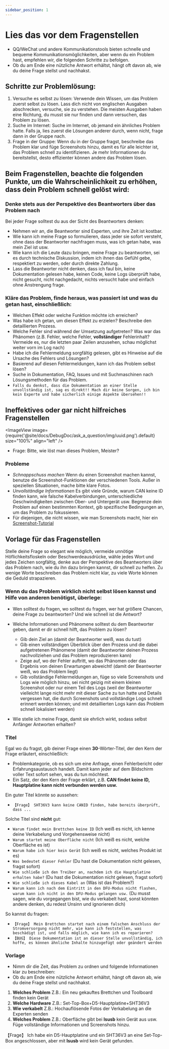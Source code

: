 ```yaml
---
sidebar_position: 1
---
```



# Lies das vor dem Fragenstellen

  * QQ/WeChat und andere Kommunikationstools bieten schnelle und bequeme Kommunikationsmöglichkeiten, aber wenn du ein Problem hast, empfehlen wir, die folgenden Schritte zu befolgen.
  * Ob du am Ende eine nützliche Antwort erhältst, hängt oft davon ab, wie du deine Frage stellst und nachhakst.

## Schritte zur Problemlösung:

  1. Versuche es selbst zu lösen: Verwende dein Wissen, um das Problem zuerst selbst zu lösen. Lass dich nicht von englischen Ausgaben abschrecken, versuche, sie zu verstehen. Die meisten Ausgaben haben eine Richtung, du musst sie nur finden und dann versuchen, das Problem zu lösen.
  2. Suche im Internet: Suche im Internet, ob jemand ein ähnliches Problem hatte. Falls ja, lies zuerst die Lösungen anderer durch, wenn nicht, frage dann in der Gruppe nach.
  3. Frage in der Gruppe: Wenn du in der Gruppe fragst, beschreibe das Problem klar und füge Screenshots hinzu, damit es für alle leichter ist, das Problem schnell zu identifizieren. Je mehr Informationen du bereitstellst, desto effizienter können andere das Problem lösen.

## Beim Fragenstellen, beachte die folgenden Punkte, um die Wahrscheinlichkeit zu erhöhen, dass dein Problem schnell gelöst wird:

### Denke stets aus der Perspektive des Beantworters über das Problem nach

  Bei jeder Frage solltest du aus der Sicht des Beantworters denken:
  * Nehmen wir an, die Beantworter sind Experten, und ihre Zeit ist kostbar.
  * Wie kann ich meine Frage so formulieren, dass jeder sie sofort versteht, ohne dass der Beantworter nachfragen muss, was ich getan habe, was mein Ziel ist usw.
  * Wie kann ich die Leute dazu bringen, meine Frage zu beantworten, sei es durch technische Diskussion, indem ich ihnen das Gefühl gebe, respektiert zu werden, oder durch direkte Zahlung.
  * Lass die Beantworter nicht denken, dass ich faul bin, keine Dokumentation gelesen habe, keinen Code, keine Logs überprüft habe, nicht gesucht, nicht nachgedacht, nichts versucht habe und einfach ohne Anstrengung frage.


### Kläre das Problem, finde heraus, was passiert ist und was du getan hast, einschließlich:

  * Welchen Effekt oder welche Funktion möchte ich erreichen?
  * Was habe ich getan, um diesen Effekt zu erzielen? Beschreibe den detaillierten Prozess.
  * Welche Fehler sind während der Umsetzung aufgetreten? Was war das Phänomen (z.B. Fehler, welche Fehler, **vollständiger** Fehlerinhalt? Vermeide es, nur die letzten paar Zeilen anzusehen, schau möglichst weiter vorn im Log nach)
  * Habe ich die Fehlermeldung sorgfältig gelesen, gibt es Hinweise auf die Ursache des Fehlers und Lösungen?
  * Basierend auf diesen Fehlermeldungen, kann ich das Problem selbst lösen?
  * Suche in Dokumentation, FAQ, Issues und mit Suchmaschinen nach Lösungsmethoden für das Problem.
  * `Falls du denkst, dass die Dokumentation an einer Stelle unvollständig ist, sag es direkt!! Mach dir keine Sorgen, ich bin kein Experte und habe sicherlich einige Aspekte übersehen!!`


## Ineffektives oder gar nicht hilfreiches Fragenstellen

  <ImageView image={require('@site/docs/DebugDoc/ask_a_question/img/uuid.png').default} size="100%" align="left" />
  * Frage: Bitte, wie löst man dieses Problem, Meister?

### Probleme

  * *Schnappschuss machen* Wenn du einen Screenshot machen kannst, benutze die Screenshot-Funktionen der verschiedenen Tools. Außer in speziellen Situationen, mache bitte klare Fotos.
  * *Unvollständige Informationen* Es gibt viele Gründe, warum CAN keine ID finden kann, wie falsche Kabelverbindungen, unterschiedliche Geschwindigkeiten zwischen Ober- und Untergerät usw. Begrenze dein Problem auf einen bestimmten Kontext, gib spezifische Bedingungen an, um das Problem zu fokussieren.
  * Für diejenigen, die nicht wissen, wie man Screenshots macht, hier ein [Screenshot-Tutorial](https://www.bilibili.com/video/BV1LB4y1t7jy/?spm_id_from=333.337.search-card.all.click&vd_source=36affb37d7228751cd1fcbbda487dfdf)
## Vorlage für das Fragenstellen

Stelle deine Frage so elegant wie möglich, vermeide unnötige Höflichkeitsfloskeln oder Beschwerdeausdrücke, wähle jedes Wort und jedes Zeichen sorgfältig, denke aus der Perspektive des Beantworters über das Problem nach, wie du ihn dazu bringen kannst, dir schnell zu helfen. Zu wenige Worte beschreiben das Problem nicht klar, zu viele Worte können die Geduld strapazieren.

### Wenn du das Problem wirklich nicht selbst lösen kannst und Hilfe von anderen benötigst, überlege:

  * Wen solltest du fragen, wo solltest du fragen, wer hat größere Chancen, deine Frage zu beantworten? Und wie schnell ist die Antwort?
  * Welche Informationen und Phänomene solltest du dem Beantworter geben, damit er dir schnell hilft, das Problem zu lösen?
    * Gib dein Ziel an (damit der Beantworter weiß, was du tust)
    * Gib einen vollständigen Überblick über den Prozess und die dabei aufgetretenen Phänomene (damit der Beantworter deinen Prozess nachvollziehen und das Problem reproduzieren kann)
    * Zeige auf, wo der Fehler auftritt, wo das Phänomen oder das Ergebnis von deinen Erwartungen abweicht! (damit der Beantworter weiß, wo das Problem liegt)
    * Gib vollständige Fehlermeldungen an, füge so viele Screenshots und Logs wie möglich hinzu, sei nicht geizig mit einem kleinen Screenshot oder nur einem Teil des Logs (weil der Beantworter vielleicht lange nicht mehr mit dieser Sache zu tun hatte und Details vergessen hat, die durch Screenshots und vollständige Logs schnell erinnert werden können; und mit detaillierten Logs kann das Problem schnell lokalisiert werden)

  * Wie stelle ich meine Frage, damit sie ehrlich wirkt, sodass selbst Anfänger Antworten erhalten?

### Titel

  Egal wo du fragst, gib deiner Frage einen **30**-Wörter-Titel, der den Kern der Frage erläutert, einschließlich:
  * Problemkategorie, ob es sich um eine Anfrage, einen Fehlerbericht oder Erfahrungsaustausch handelt. Damit kann jeder auf dem Bildschirm voller Text sofort sehen, was du tun möchtest.
  * Ein Satz, der den Kern der Frage erklärt, z.B. **CAN findet keine ID, Hauptplatine kann nicht verbunden werden usw.**

  Ein guter Titel könnte so aussehen:
  * `【Frage】 SHT36V3 kann keine CANID finden, habe bereits überprüft, dass ...`

  Solche Titel sind **nicht** gut:
  * `Warum findet mein Brettchen keine ID` (Ich weiß es nicht, ich kenne deine Verkabelung und Vorgehensweise nicht)
  * `Warum startet meine Oberfläche nicht` (Ich weiß es nicht, welche Oberfläche es ist)
  * `Warum habe ich hier kein Gerät` (Ich weiß es nicht, welches Produkt ist es)
  * `Was bedeutet dieser Fehler` (Du hast die Dokumentation nicht gelesen, fragst sofort)
  * `Wie schließe ich den Treiber an, nachdem ich die Hauptplatine erhalten habe?` (Du hast die Dokumentation nicht gelesen, fragst sofort)
  * `Wie schließe ich dieses Kabel an` (Was ist das Problem?)
  * `Warum kann ich nach dem Eintritt in den DFU-Modus nicht flashen, warum kann ich nicht in den DFU-Modus gelangen usw.` (Du musst sagen, wie du vorgegangen bist, wie du verkabelt hast, sonst könnten andere denken, du redest Unsinn und ignorieren dich)

  So kannst du fragen:
  * `【Frage】 Mein Brettchen startet nach einem falschen Anschluss der Stromversorgung nicht mehr, wie kann ich feststellen, was beschädigt ist, und falls möglich, wie kann ich es reparieren?`
  * `【BUG】 Diese Dokumentation ist an dieser Stelle unvollständig, ich hoffe, es können ähnliche Inhalte hinzugefügt oder geändert werden`

### Vorlage

  * Nimm dir die Zeit, das Problem zu ordnen und folgende Informationen klar zu beschreiben:
  * Ob du am Ende eine nützliche Antwort erhältst, hängt oft davon ab, wie du deine Frage stellst und nachhakst.

  1. **Welches Problem**     Z.B.: Ein neu gekauftes Brettchen und Toolboard finden kein Gerät
  2. **Welche Hardware**     Z.B.: Set-Top-Box+D5-Hauptplatine+SHT36V3
  3. **Wie verkabelt**       Z.B.: Hochauflösende Fotos der Verkabelung an die Experten senden
  4. **Welches Problem**     Z.B.: Oberfläche gibt bei **lsusb** kein Gerät aus usw. Füge vollständige Informationen und Screenshots hinzu.

  【Frage】 Ich habe ein D5-Hauptplatine und ein SHT36V3 an eine Set-Top-Box angeschlossen, aber mit **lsusb** wird kein Gerät gefunden.